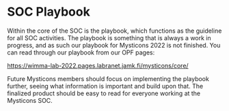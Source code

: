 # SOC Playbook 

Within the core of the SOC is the playbook, which functions as the guideline for all SOC activities. The playbook is something that is always a work in progress, and as such our playbook for Mysticons 2022 is not finished. You can read through our playbook from our OPF pages: 

https://wimma-lab-2022.pages.labranet.jamk.fi/mysticons/core/ 

Future Mysticons members should focus on implementing the playbook further, seeing what information is important and build upon that. The finalized product should be easy to read for everyone working at the Mysticons SOC. 